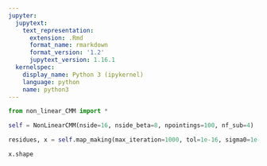 ```yaml
---
jupyter:
  jupytext:
    text_representation:
      extension: .Rmd
      format_name: rmarkdown
      format_version: '1.2'
      jupytext_version: 1.16.1
  kernelspec:
    display_name: Python 3 (ipykernel)
    language: python
    name: python3
---
```


```python
from non_linear_CMM import *
```

```python
self = NonLinearCMM(nside=16, nside_beta=8, npointings=100, nf_sub=4)
```

```python
residues, x = self.map_making(max_iteration=1000, tol=1e-16, sigma0=1e-3)
```

```python
x.shape
```

```python

```
